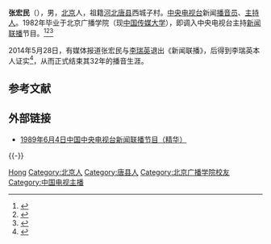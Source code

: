 {{藝人
|圖片     = 
|圖片簡介 = 张宏民(右)和李修平播报新闻
|類型     = 节目主持
|姓名     = 张宏民
|本名     = 
|英文名   = 
|暱稱     = 
|其他藝名 = 
|國籍     = {{PRC}}
|民族     = [[汉族|汉族]]
|籍貫     = <!-- 非特殊人士请慎用  -->
|出生日期 =  {{birth date and age|1961|3|13}} 
|出生地點 = {{CHN}}[[北京市|北京市]]
|逝世日期 = <!-- {{Death date and age|YYYY|MM|DD|YYYY|MM|DD}}（死亡在前，出生在后） -->
|逝世地點 = 
|職業     = 主持人
|語言     = [[普通話|國語]]、[[英語|英語]]
|教育程度 = [[中国传媒大学|中国传媒大学]]
|宗教信仰 = 
|配偶     = <!--{{marriage|姓名|结婚年|}} -->
|兒女     = 
|父母     = 
|代表作   = 《新闻联播》
|活躍年代 = 1982年至2014年
|經紀公司 = 
|獎項     = {{Awards|award=金话筒奖 |year=2009年 |title= }}
|網站     = 
}}

'''张宏民'''（{{bd|1961年|3月13日||}}），男，[[北京|北京]]人，祖籍[[河北|河北]][[唐县|唐县]]西城子村。[[中国中央电视台|中央电视台]]新闻[[播音员|播音员]]、[[主持人|主持人]]。1982年毕业于北京广播学院（现[[中国传媒大学|中国传媒大学]]），即调入中央电视台主持[[新闻联播|新闻联播]]节目。<ref>{{cite web |url=http://news.cctv.com/china/20090611/103544.shtml |title=《新闻联播》主持人张宏民出席罗京追悼会(图) |accessdate=2009 |publisher=CCTV |work= |language=zh |deadurl=yes |archiveurl=https://web.archive.org/web/20160308001931/http://news.cctv.com/china/20090611/103544.shtml |archivedate=2016-03-08 }}</ref><ref>{{cite web |url=http://ent.qq.com/a/20080326/000024.htm |title=央视主播张宏民掷20万过49岁生日引发热议(图) |accessdate=2008 |publisher=QQ |work= |language=zh |archive-date=2016-09-17 |archive-url=https://web.archive.org/web/20160917224513/http://ent.qq.com/a/20080326/000024.htm }}</ref><ref>{{cite web |url=http://media.people.com.cn/n/2013/0809/c40606-22499709.html |title=薛飞罗京张宏民 央视《新闻联播》三大帅哥旧照 |accessdate=2013 |publisher=People.com |work= |language=zh |archive-date=2021-06-13 |archive-url=https://web.archive.org/web/20210613225429/https://media.people.com.cn/n/2013/0809/c40606-22499709.html }}</ref>

2014年5月28日，有媒体报道张宏民与[[李瑞英|李瑞英]]退出《新闻联播》，后得到李瑞英本人证实<ref>{{cite book | url=http://ent.ifeng.com/a/20140528/40089166_0.shtml | title=李瑞英证实与张宏民告别《新闻联播》 | publisher=凤凰网 | accessdate=2014-05-28 | archive-date=2014-05-28 | archive-url=https://web.archive.org/web/20140528054310/http://ent.ifeng.com/a/20140528/40089166_0.shtml | dead-url=no }}</ref>，从而正式结束其32年的播音生涯。

==参考文献==
{{reflist}}

== 外部链接 ==
* [http://www.youtube.com/watch?v=iVWMKVNj7tU&feature=related 1989年6月4日中国中央电视台新闻联播节目（精华） ] {{Wayback|url=http://www.youtube.com/watch?v=iVWMKVNj7tU&feature=related |date=20160418234000 }}

{{-}}
{{新闻联播主播}}
{{六四事件}}
{{Authority control}}
{{DEFAULTSORT:Zhang hongmin}}
[[Category:张姓|Hong]]
[[Category:北京人|Category:北京人]]
[[Category:唐县人|Category:唐县人]]
[[Category:北京广播学院校友|Category:北京广播学院校友]]
[[Category:中国电视主播|Category:中国电视主播]]